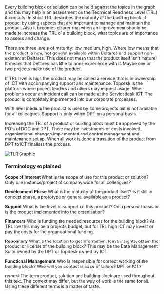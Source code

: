 Every building block or solution can be held against the topics in the graph and this may help in an assessment on the Technical Readiness Level (TRL) it consists. In short TRL describes the maturity of the building block of product by using aspects that are important to manage and maintain the product. Also it becomes clearer that when an improvement should be made to increase the TRL of a building block, what topics are of importance to assess and change.

There are three levels of maturity: low, medium, high. Where low means that the product is new, not general available within Deltares and support non-existent at Deltares. This does not mean that the product itself isn't mature! It means that Deltares has little to none experience with it. Maybe one or two projects make use of the product.

If TRL level is high the product may be called a service that is in ownership of ICT with accompanying support and maintenance. Topdesk is the platform where project leaders and others may request usage. When problems occur an incident call can be made at the Servicedesk ICT. The product is completely implemented into our corporate processes.

With level medium the product is used by some projects but is not available for all colleagues. Support is only within DPT on a personal basis.

Increasing the TRL of a product or building block must be approved by the PO's of DGC and DPT. There may be investments or costs involved, organisational changes implemented and central management and maintenance set up. When all work is done a transition of the product from DPT to ICT finalises the process.

![TLR Graphic](/tlr-graphic.png)

### Terminology explained

**Scope of interest**
What is the scope of use for this product or solution? Only one instance/project of company wide for all colleagues?

**Development Phase**
What is the maturity of the product itself? Is it still in concept phase, a prototype or general available as a product?

**Support**
What is the level of support on this product? On a personal basis or is the product implemented into the organisation?

**Financers**
Who is funding the needed resources for the building block? At TRL low this may be a projects budget, but for TRL high ICT may invest or pay the costs for the organisational funding.

**Repository**
What is the location to get information, leave insights, obtain the product or license of the building block? This may be the Data Management Suite owned by the DPT or Topdesk owned by ICT.

**Functional Management**
Who is responsible for correct working of the building block? Who will you contact in case of failure? DPT or ICT?

*remark*
The term product, solution and building block are used throughout this text. The context may differ, but the way of work is the same for all. Using these different terms is a matter of taste.